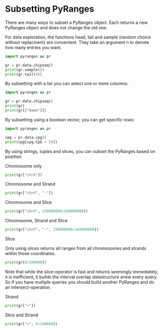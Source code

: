 # Subsetting PyRanges

There are many ways to subset a PyRanges object. Each returns a new PyRanges object and does not change the old one.

For data exploration, the functions head, tail and sample (random choice without
replacment) are convenient. They take an argument n to denote how many entries
you want.

```python

import pyranges as pr

gr = pr.data.chipseq()
print(gr.sample())
print(gr.tail(4))
```

By subsetting with a list you can select one or more columns:

```python

import pyranges as pr

gr = pr.data.chipseq()
print(gr)
print(gr[["Name"]])
```

By subsetting using a boolean vector, you can get specific rows:

```python

import pyranges as pr

cpg = pr.data.cpg()
print(cpg[cpg.CpG > 50])
```


By using strings, tuples and slices, you can subset the PyRanges based on position:

Chromosome only


```python

print(gr["chrX"])
```

Chromosome and Strand


```python

print(gr["chrX", "-"])
```

Chromosome and Slice


```python

print(gr["chrX", 150000000:160000000])
```

Chromosome, Strand and Slice


```python

print(gr["chrX", "-", 150000000:160000000])
```

Slice

Only using slices returns all ranges from all chromosomes and strands within those coordinates.

```python

print(gr[0:100000])
```

Note that while the slice-operator is fast and returns seemingly immediately, it
is inefficient; it builds the interval overlap datastructure anew every query.
So if you have multiple queries you should build another PyRanges and do an
intersect-operation.

Strand


```python

print(gr["+"])
```

Slice and Strand


```python

print(gr["+", 0:100000])
```
